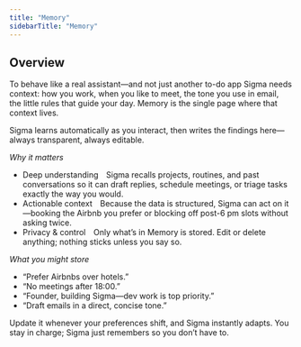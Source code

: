 ```yaml
---
title: "Memory"
sidebarTitle: "Memory"
---
```


## Overview

To behave like a real assistant—and not just another to-do app Sigma needs context: how you work, when you like to meet, the tone you use in email, the little rules that guide your day. Memory is the single page where that context lives.

Sigma learns automatically as you interact, then writes the findings here—always transparent, always editable.

_Why it matters_

- Deep understanding Sigma recalls projects, routines, and past conversations so it can draft replies, schedule meetings, or triage tasks exactly the way you would.
- Actionable context Because the data is structured, Sigma can act on it—booking the Airbnb you prefer or blocking off post-6 pm slots without asking twice.
- Privacy & control Only what’s in Memory is stored. Edit or delete anything; nothing sticks unless you say so.

_What you might store_

- “Prefer Airbnbs over hotels.”
- “No meetings after 18:00.”
- “Founder, building Sigma—dev work is top priority.”
- “Draft emails in a direct, concise tone.”

Update it whenever your preferences shift, and Sigma instantly adapts. You stay in charge; Sigma just remembers so you don’t have to.
